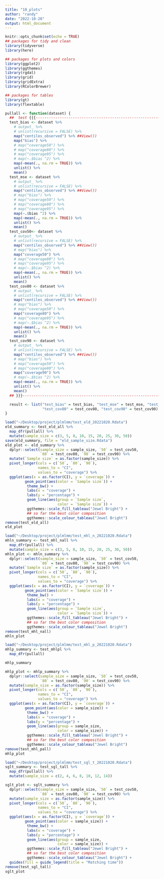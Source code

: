 ```yaml
---
title: "10_plots"
author: "randy"
date: "2022-10-20"
output: html_document
---
```


```r
knitr::opts_chunk$set(echo = TRUE)
## packages for tidy and clean
library(tidyverse)
library(here)

## packages for plots and colors
library(ggplot2)
library(ggthemes)
library(rgdal)
library(grid)
library(gridExtra)
library(RColorBrewer)

## packages for tables
library(gt)
library(flextable)
```


```r

pullall <- function(dataset) {
  ##  test {{{-------------------------------------------------------------
  test_bias <- dataset %>%
    # output_ %>%
    # unlist(recursive = FALSE) %>%
    map("centiles_observed") %>% ##View())
    map("bias") %>%
    # map("coverage50") %>%
    # map("coverage80") %>%
    # map("coverage95") %>%
    # map(~.$bias ^2) %>% 
    map(~mean(., na.rm = TRUE)) %>%
    unlist() %>% 
    mean()
  test_mse <- dataset %>%
    # output_ %>%
    # unlist(recursive = FALSE) %>%
    map("centiles_observed") %>% ##View())
    # map("bias") %>%
    # map("coverage50") %>%
    # map("coverage80") %>%
    # map("coverage95") %>%
    map(~.$bias ^2) %>%
    map(~mean(., na.rm = TRUE)) %>%
    unlist() %>% 
    mean()
  test_cov50<- dataset %>%
    # output_ %>%
    # unlist(recursive = FALSE) %>%
    map("centiles_observed") %>% ##View())
    # map("bias") %>%
    map("coverage50") %>%
    # map("coverage80") %>%
    # map("coverage95") %>%
    # map(~.$bias ^2) %>% 
    map(~mean(., na.rm = TRUE)) %>%
    unlist() %>% 
    mean()
  test_cov80 <- dataset %>%
    # output_ %>%
    # unlist(recursive = FALSE) %>%
    map("centiles_observed") %>% ##View())
    # map("bias") %>%
    # map("coverage50") %>%
    map("coverage80") %>%
    # map("coverage95") %>%
    # map(~.$bias ^2) %>% 
    map(~mean(., na.rm = TRUE)) %>%
    unlist() %>% 
    mean()
  test_cov90 <- dataset %>%
    # output_ %>%
    # unlist(recursive = FALSE) %>%
    map("centiles_observed") %>% ##View())
    # map("bias") %>%
    # map("coverage50") %>%
    # map("coverage80") %>%
    map("coverage90") %>%
    # map(~.$bias ^2) %>% 
    map(~mean(., na.rm = TRUE)) %>%
    unlist() %>% 
    mean()
  ## }}}------------------------------------------------------------------------  

  result <- list("test_bias" = test_bias, "test_mse" = test_mse, "test_cov50" = test_cov50,
                 "test_cov80" = test_cov80, "test_cov90" = test_cov90)
}
```

```r
load("~/Desktop/project/plmlmm/test_eld_20221020.Rdata")
eld_summary <- test_eld_all %>%
  map_dfr(pullall) %>%
  mutate(sample_size = c(3, 5, 8, 10, 15, 20, 25, 30, 50))
save(eld_summary, file = "eld_sample_size.Rdata")
eld_plot <- eld_summary %>%
  dplyr::select(sample_size = sample_size, `50` = test_cov50, 
                `80` = test_cov80, `90` = test_cov90) %>% 
  mutate(`Sample size` = as.factor(sample_size)) %>%
  pivot_longer(cols = c(`50`, `80`, `90`),
               names_to = "CI",
               values_to = "coverage") %>%
  ggplot(aes(x = as.factor(CI), y = `coverage`)) +
         geom_point(aes(color = `Sample size`)) +
          theme_bw() +
          labs(x = "coverage") +
          labs(y = "percentage") +
          geom_line(aes(group = `Sample size`,
                        color = `Sample size`)) +
          ggthemes::scale_fill_tableau("Jewel Bright") + 
          ## so far the best color composition
          ggthemes::scale_colour_tableau("Jewel Bright") 
remove(test_eld_all)
eld_plot
```

```r
load("~/Desktop/project/plmlmm/test_mhl_n_20221020.Rdata")
mhln_summary <- test_mhl_nall %>%
  map_dfr(pullall) %>%
  mutate(sample_size = c(3, 5, 8, 10, 15, 20, 25, 30, 50))
mhln_plot <- mhln_summary %>%
  dplyr::select(sample_size = sample_size, `50` = test_cov50, 
                `80` = test_cov80, `90` = test_cov90) %>% 
  mutate(`Sample size` = as.factor(sample_size)) %>%
  pivot_longer(cols = c(`50`, `80`, `90`),
               names_to = "CI",
               values_to = "coverage") %>%
  ggplot(aes(x = as.factor(CI), y = `coverage`)) +
         geom_point(aes(color = `Sample size`)) +
          theme_bw() +
          labs(x = "coverage") +
          labs(y = "percentage") +
          geom_line(aes(group = `Sample size`,
                        color = `Sample size`)) +
          ggthemes::scale_fill_tableau("Jewel Bright") + 
          ## so far the best color composition
          ggthemes::scale_colour_tableau("Jewel Bright")  
remove(test_mhl_nall) 
mhln_plot
```



```r
load("~/Desktop/project/plmlmm/test_mhl_p_20221020.Rdata")
mhlp_summary <- test_mhlpl %>%
  map_dfr(pullall)

mhlp_summary 

mhlp_plot <- mhlp_summary %>%
  dplyr::select(sample_size = sample_size, `50` = test_cov50, 
                `80` = test_cov80, `90` = test_cov90) %>% 
  mutate(sample_size = as.factor(sample_size)) %>%
  pivot_longer(cols = c(`50`, `80`, `90`),
               names_to = "CI",
               values_to = "coverage") %>%
  ggplot(aes(x = as.factor(CI), y = `coverage`)) +
         geom_point(aes(color = sample_size)) +
          theme_bw() +
          labs(x = "coverage") +
          labs(y = "percentage") +
          geom_line(aes(group = sample_size,
                        color = sample_size)) +
          ggthemes::scale_fill_tableau("Jewel Bright") + 
          ## so far the best color composition
          ggthemes::scale_colour_tableau("Jewel Bright") 
remove(test_mhl_pall)
mhlp_plot
```


```r
load("~/Desktop/project/plmlmm/test_sgl_t_20221020.Rdata")
sglt_summary <- test_sgl_tall %>%
  map_dfr(pullall) %>%
  mutate(sample_size = c(2, 4, 6, 8, 10, 12, 14))

sglt_plot <- sglt_summary %>%
  dplyr::select(sample_size = sample_size, `50` = test_cov50, 
                `80` = test_cov80, `90` = test_cov90) %>% 
  mutate(sample_size = as.factor(sample_size)) %>%
  pivot_longer(cols = c(`50`, `80`, `90`),
               names_to = "CI",
               values_to = "coverage") %>%
  ggplot(aes(x = as.factor(CI), y = `coverage`)) +
         geom_point(aes(color = sample_size)) +
          theme_bw() +
          labs(x = "coverage") +
          labs(y = "percentage") +
          geom_line(aes(group = sample_size,
                        color = sample_size)) +
          ggthemes::scale_fill_tableau("Jewel Bright") + 
          ## so far the best color composition
          ggthemes::scale_colour_tableau("Jewel Bright") +
  guides(fill = guide_legend(title = "Matching time"))
remove(test_sgl_tall)
sglt_plot
```










